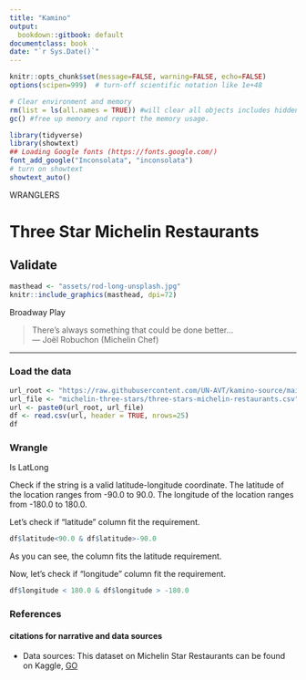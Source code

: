```yaml
---
title: "Kamino"
output:
  bookdown::gitbook: default
documentclass: book
date: "`r Sys.Date()`"
---
```


```r

knitr::opts_chunk$set(message=FALSE, warning=FALSE, echo=FALSE)
options(scipen=999)  # turn-off scientific notation like 1e+48

# Clear environment and memory
rm(list = ls(all.names = TRUE)) #will clear all objects includes hidden objects.
gc() #free up memory and report the memory usage.

library(tidyverse)
library(showtext)
## Loading Google fonts (https://fonts.google.com/)
font_add_google("Inconsolata", "inconsolata")
# turn on showtext
showtext_auto()

```

WRANGLERS  

# Three Star Michelin Restaurants
## Validate

```r

masthead <- "assets/rod-long-unsplash.jpg"
knitr::include_graphics(masthead, dpi=72)

```

<div class="figure-text">Broadway Play</div>


> There’s always something that could be done better...\
--- Joël Robuchon (Michelin Chef)\

***

### Load the data

```r

url_root <- "https://raw.githubusercontent.com/UN-AVT/kamino-source/main/sources/0-shared/data/"
url_file <- "michelin-three-stars/three-stars-michelin-restaurants.csv"
url <- paste0(url_root, url_file)
df <- read.csv(url, header = TRUE, nrows=25)
df

```


### Wrangle

Is LatLong

Check if the string is a valid latitude-longitude coordinate. The latitude of the location ranges from -90.0 to 90.0. The longitude of the location ranges from -180.0 to 180.0.

Let's check if "latitude" column fit the requirement. 

```r

df$latitude<90.0 & df$latitude>-90.0

```

As you can see, the column fits the latitude requirement. 

Now, let's check if "longitude" column fit the requirement. 

```r

df$longitude < 180.0 & df$longitude > -180.0

```

### References
#### citations for narrative and data sources

* Data sources: This dataset on Michelin Star Restaurants can be found on Kaggle,
[GO](https://www.kaggle.com/jackywang529/michelin-restaurants){target="_blank"}
